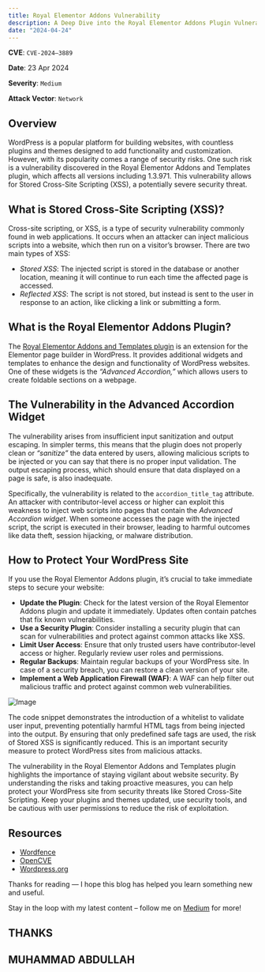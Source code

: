 ```yaml
---
title: Royal Elementor Addons Vulnerability
description: A Deep Dive into the Royal Elementor Addons Plugin Vulnerability and How to Protect Your WordPress Site.
date: "2024-04-24"
---
```


**CVE**: `CVE-2024–3889`

**Date**: 23 Apr 2024

**Severity**: `Medium`

**Attack Vector**: `Network`

## Overview

WordPress is a popular platform for building websites, with countless plugins and themes designed to add functionality and customization. However, with its popularity comes a range of security risks. One such risk is a vulnerability discovered in the Royal Elementor Addons and Templates plugin, which affects all versions including 1.3.971. This vulnerability allows for Stored Cross-Site Scripting (XSS), a potentially severe security threat.

## What is Stored Cross-Site Scripting (XSS)?

Cross-site scripting, or XSS, is a type of security vulnerability commonly found in web applications. It occurs when an attacker can inject malicious scripts into a website, which then run on a visitor’s browser. There are two main types of XSS:

- *Stored XSS*: The injected script is stored in the database or another location, meaning it will continue to run each time the affected page is accessed.
- *Reflected XSS*: The script is not stored, but instead is sent to the user in response to an action, like clicking a link or submitting a form.

## What is the Royal Elementor Addons Plugin?

The [Royal Elementor Addons and Templates plugin](https://wordpress.org/plugins/royal-elementor-addons) is an extension for the Elementor page builder in WordPress. It provides additional widgets and templates to enhance the design and functionality of WordPress websites. One of these widgets is the *“Advanced Accordion,”* which allows users to create foldable sections on a webpage.

## The Vulnerability in the Advanced Accordion Widget

The vulnerability arises from insufficient input sanitization and output escaping. In simpler terms, this means that the plugin does not properly clean or *“sanitize”* the data entered by users, allowing malicious scripts to be injected or you can say that there is no proper input validation. The output escaping process, which should ensure that data displayed on a page is safe, is also inadequate.

Specifically, the vulnerability is related to the `accordion_title_tag` attribute. An attacker with contributor-level access or higher can exploit this weakness to inject web scripts into pages that contain the *Advanced Accordion widget*. When someone accesses the page with the injected script, the script is executed in their browser, leading to harmful outcomes like data theft, session hijacking, or malware distribution.

## How to Protect Your WordPress Site

If you use the Royal Elementor Addons plugin, it’s crucial to take immediate steps to secure your website:

- **Update the Plugin**: Check for the latest version of the Royal Elementor Addons plugin and update it immediately. Updates often contain patches that fix known vulnerabilities.
- **Use a Security Plugin**: Consider installing a security plugin that can scan for vulnerabilities and protect against common attacks like XSS.
- **Limit User Access**: Ensure that only trusted users have contributor-level access or higher. Regularly review user roles and permissions.
- **Regular Backups**: Maintain regular backups of your WordPress site. In case of a security breach, you can restore a clean version of your site.
- **Implement a Web Application Firewall (WAF)**: A WAF can help filter out malicious traffic and protect against common web vulnerabilities.

![Image](https://miro.medium.com/v2/resize:fit:720/format:webp/1*14HpbaMgN_FFytFuVLEFGg.png)

The code snippet demonstrates the introduction of a whitelist to validate user input, preventing potentially harmful HTML tags from being injected into the output. By ensuring that only predefined safe tags are used, the risk of Stored XSS is significantly reduced. This is an important security measure to protect WordPress sites from malicious attacks.

The vulnerability in the Royal Elementor Addons and Templates plugin highlights the importance of staying vigilant about website security. By understanding the risks and taking proactive measures, you can help protect your WordPress site from security threats like Stored Cross-Site Scripting. Keep your plugins and themes updated, use security tools, and be cautious with user permissions to reduce the risk of exploitation.

## Resources

- [Wordfence](https://www.wordfence.com/threat-intel/vulnerabilities/wordpress-plugins/royal-elementor-addons/royal-elementor-addons-and-templates-13971-authenticated-contributor-stored-cross-site-scripting-via-advanced-accordion-title-tags)
- [OpenCVE](https://www.opencve.io/cve/CVE-2024-3889)
- [Wordpress.org](https://plugins.trac.wordpress.org/changeset/3072880/royal-elementor-addons/tags/1.3.972/modules/advanced-accordion/widgets/wpr-advanced-accordion.php?old=3069462&old_path=royal-elementor-addons%2Ftags%2F1.3.971%2Fmodules%2Fadvanced-accordion%2Fwidgets%2Fwpr-advanced-accordion.php)

Thanks for reading — I hope this blog has helped you learn something new and useful.

Stay in the loop with my latest content – follow me on [Medium](https://medium.com/@iabdullah_215) for more!

## THANKS
## MUHAMMAD ABDULLAH
